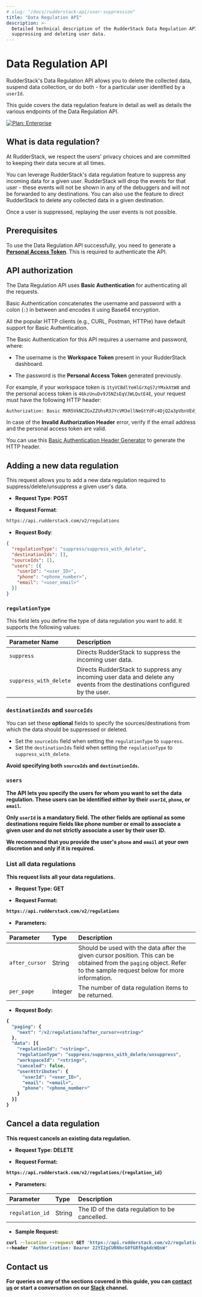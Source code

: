```yaml
---
# slug: "/docs/rudderstack-api/user-suppression"
title: "Data Regulation API"
description: >-
  Detailed technical description of the RudderStack Data Regulation API for
  suppressing and deleting user data.
---
```


# Data Regulation API

RudderStack's Data Regulation API allows you to delete the collected data, suspend data collection, or do both - for a particular user identified by a `userId`.

This guide covers the data regulation feature in detail as well as details the various endpoints of the Data Regulation API.

[![Plan: Enterprise](https://img.shields.io/static/v1?label=PLAN&message=ENTERPRISE&color=blueviolet&style=for-the-badge)](https://rudderstack.com/enterprise-quote)

## What is data regulation?

At RudderStack, we respect the users' privacy choices and are committed to keeping their data secure at all times.

You can leverage RudderStack's data regulation feature to suppress any incoming data for a given user. RudderStack will drop the events for that user - these events will not be shown in any of the debuggers and will not be forwarded to any destinations. You can also use the feature to direct RudderStack to delete any collected data in a given destination.

<div class="warningBlock">

Once a user is suppressed, replaying the user events is not possible.
</div>

## Prerequisites

To use the Data Regulation API successfully, you need to generate a [**Personal Access Token**](https://rudderstack.com/docs/transformations/api-access-token/). This is required to authenticate the API.

## API authorization

The Data Regulation API uses **Basic Authentication** for authenticating all the requests.

<div class="successBlock">

Basic Authentication concatenates the username and password with a colon (<code class="inline-code">:</code>) in between and encodes it using Base64 encryption.

All the popular HTTP clients (e.g., CURL, Postman, HTTPie) have default support for Basic Authentication.
</div>

The Basic Authentication for this API requires a username and password, where:

* The username is the **Workspace Token** present in your RudderStack dashboard.

* The password is the **Personal Access Token** generated previously.

For example, if your workspace token is `1tyVCBdlYeHlGrXqS7zYMxkXtW8` and the personal access token is `46kzUnuDv9J5NZsEqVJWLQutE4E`, your request must have the following HTTP header:

```bash
Authorization: Basic MXR5VkNCZGxZZUhsR3JYcVM3ellNeGtYdFc4OjQ2a3pVbnVEdjlKNU5ac0VxVkpXTFF1dEU0RQ== 
```

<div class="infoBlock">

  In case of the <strong>Invalid Authorization Header</strong> error, verify if the email address and the personal access token are valid.
</div>

<div class="successBlock">

  You can use this <a href="https://www.blitter.se/utils/basic-authentication-header-generator/">Basic Authentication Header Generator</a> to generate the HTTP header.
</div>

## Adding a new data regulation

This request allows you to add a new data regulation required to suppress/delete/unsuppress a given user's data.

* **Request Type**: **POST**

* **Request Format**: 

```bash
https://api.rudderstack.com/v2/regulations
```

* **Request Body**:

```json
{
  "regulationType": "suppress/suppress_with_delete",
  "destinationIds": [],
  "sourceIds": [],
  "users": [{
    "userId": "<user_ID>",
    "phone": "<phone_number>",
    "email": "<user_email>"
  }]
}
```
### `regulationType`

This field lets you define the type of data regulation you want to add. It supports the following values:

| Parameter Name | Description |
| :-----------------| :-----------|
| `suppress`           | Directs RudderStack to suppress the incoming user data. |
| `suppress_with_delete` | Directs RudderStack to suppress any incoming user data and delete any events from the destinations configured by the user. |

### `destinationIds` and `sourceIds`

You can set these **optional** fields to specify the sources/destinations from which the data should be suppressed or deleted. 

<div class="warningBlock">

<ul>
<li>Set the <code class="inline-code">sourceIds</code> field when setting the <code class="inline-code">regulationType</code> to <code class="inline-code">suppress</code>.</li>
<li>Set the <code class="inline-code">destinationIds</code> field when setting the <code class="inline-code">regulationType</code> to <code class="inline-code">suppress_with_delete</code>.</li>
</ul>

<strong>Avoid specifying both <code class="inline-code">sourceIds</code> and <code class="inline-code">destinationIds</code>.
</div>

### `users`

The API lets you specify the users for whom you want to set the data regulation. These users can be identified either by their `userId`, `phone`, or `email`.

<div class="infoBlock">

<strong>Only <code class="inline-code">userId</code> is a mandatory field. The other fields are optional as some destinations require fields like phone number or email to associate a given user and do not strictly associate a user by their user ID.
</div>

<div class="warningBlock">

We recommend that you provide the user's <code class="inline-code">phone</code> and <code class="inline-code">email</code> <strong>at your own discretion and only if it is required</strong>.
</div>

### List all data regulations

This request lists all your data regulations.

* **Request Type**: **GET**

* **Request Format**: 

```bash
https://api.rudderstack.com/v2/regulations
```

* **Parameters**:

| Parameter         | Type | Description |
| :---------------| :------------| :------------------|
| `after_cursor` | String | Should be used with the data after the given cursor position. This can be obtained from the `paging` object. Refer to the sample request below for more information. |
| `per_page` | Integer | The number of data regulation items to be returned. |

* **Request Body**:

```javascript
{
  "paging": {
    "next": "/v2/regulations?after_cursor=<string>"
  },
  "data": [{
    "regulationId": "<string>",
    "regulationType": "suppress/suppress_with_delete/unsuppress",
    "workspaceId": "<string>",
    "canceled": false,
    "userAttributes": {
      "userId": "<user_ID>",
      "email": "<email>",
      "phone": "<phone_number>"
    }
  }]
}
```

## Cancel a data regulation

This request cancels an existing data regulation.

* **Request Type**: **DELETE**

* **Request Format**: 

```bash
https://api.rudderstack.com/v2/regulations/{regulation_id}
```

* **Parameters**:

| Parameter         | Type | Description |
| :---------------| :------------| :------------------|
| `regulation_id` | String |  The ID of the data regulation to be cancelled. |

* **Sample Request**:

```bash
curl --location --request GET 'https://api.rudderstack.com/v2/regulations' \
--header 'Authorization: Bearer 22YI2pCURNbcG0fGRfkgAdcWQsW'
```

## Contact us

For queries on any of the sections covered in this guide, you can [**contact us**](mailto:%20docs@rudderstack.com) or start a conversation on our [**Slack**](https://rudderstack.com/join-rudderstack-slack-community) channel.